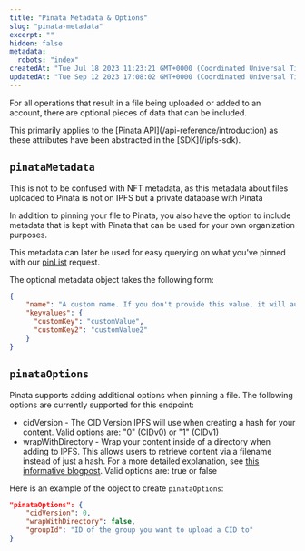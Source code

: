 ```yaml
---
title: "Pinata Metadata & Options"
slug: "pinata-metadata"
excerpt: ""
hidden: false
metadata:
  robots: "index"
createdAt: "Tue Jul 18 2023 11:23:21 GMT+0000 (Coordinated Universal Time)"
updatedAt: "Tue Sep 12 2023 17:08:02 GMT+0000 (Coordinated Universal Time)"
---
```


For all operations that result in a file being uploaded or added to an account, there are optional pieces of data that can be included.

<Note>
This primarily applies to the [Pinata API](/api-reference/introduction) as these attributes have been abstracted in the [SDK](/ipfs-sdk).
</Note>

## `pinataMetadata`

<Info>This is not to be confused with NFT metadata, as this metadata about files uploaded to Pinata is not on IPFS but a private database with Pinata</Info>

In addition to pinning your file to Pinata, you also have the option to include metadata that is kept with Pinata that can be used for your own organization purposes.

This metadata can later be used for easy querying on what you've pinned with our [pinList](/pinning/listing-files) request.

The optional metadata object takes the following form:

```json
{
    "name": "A custom name. If you don't provide this value, it will automatically be populated by the original name of the file you've uploaded",
    "keyvalues": {
      "customKey": "customValue",
      "customKey2": "customValue2"
    }
}
```

## `pinataOptions`

Pinata supports adding additional options when pinning a file. The following options are currently supported for this endpoint:

- cidVersion - The CID Version IPFS will use when creating a hash for your content. Valid options are: "0" (CIDv0) or "1" (CIDv1)
- wrapWithDirectory - Wrap your content inside of a directory when adding to IPFS. This allows users to retrieve content via a filename instead of just a hash. For a more detailed explanation, see [this informative blogpost](https://flyingzumwalt.gitbooks.io/decentralized-web-primer/content/files-on-ipfs/lessons/wrap-directories-around-content.html). Valid options are: true or false

Here is an example of the object to create `pinataOptions`:

```json
"pinataOptions": {
    "cidVersion": 0,
    "wrapWithDirectory": false,
    "groupId": "ID of the group you want to upload a CID to"
}
```
